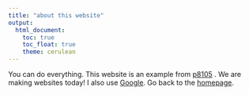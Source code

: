 ```yaml
---
title: "about this website"
output: 
  html_document:
    toc: true
    toc_float: true
    theme: cerulean
---
```



You can do everything.
This website is an example from [p8105](https://p8105.com/making_websites.html) . We are making websites today! 
I also use [Google](https://www.google.com/). 
Go back to the [homepage](index.html).